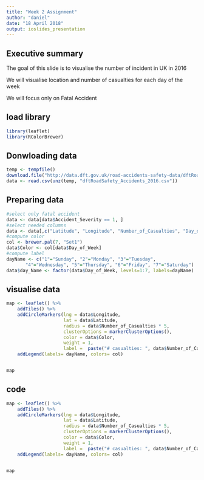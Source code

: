 ```yaml
---
title: "Week 2 Assignment"
author: "daniel"
date: "18 April 2018"
output: ioslides_presentation
---
```


## Executive summary 
The goal of this slide is to visualise the number of incident in UK in 2016 

We will visualise location and number of casualties for each day of the week

We will focus only on Fatal Accident

## load library 
```r
library(leaflet)
library(RColorBrewer)
```

## Donwloading  data 
```r
temp <- tempfile()
download.file("http://data.dft.gov.uk/road-accidents-safety-data/dftRoadSafety_Accidents_2016.zip",temp)
data <- read.csv(unz(temp, "dftRoadSafety_Accidents_2016.csv"))
```

##  Preparing data 
```r
#select only fatal accident
data <- data[data$Accident_Severity == 1, ]
#select needed columns
data <- data[,c("Latitude", "Longitude", "Number_of_Casualties", "Day_of_Week")]
#compute color 
col <- brewer.pal(7, "Set1")
data$Color <- col[data$Day_of_Week]
#compute label
dayName <- c("1"="Sunday", "2"="Monday", "3"="Tuesday",
       "4"="Wednesday", "5"="Thursday", "6"="Friday", "7"="Saturday")
data$day_Name <- factor(data$Day_of_Week, levels=1:7, labels=dayName)

```


## visualise data

```r
map <- leaflet() %>% 
    addTiles() %>%
    addCircleMarkers(lng = data$Longitude, 
                     lat = data$Latitude, 
                     radius = data$Number_of_Casualties * 5, 
                     clusterOptions = markerClusterOptions(), 
                     color = data$Color, 
                     weight = 1, 
                     label =  paste("# casualties: ", data$Number_of_Casualties, sep = " ")) %>%
    addLegend(labels= dayName, colors= col)


map
```


## code

```r
map <- leaflet() %>% 
    addTiles() %>%
    addCircleMarkers(lng = data$Longitude, 
                     lat = data$Latitude, 
                     radius = data$Number_of_Casualties * 5, 
                     clusterOptions = markerClusterOptions(), 
                     color = data$Color, 
                     weight = 1, 
                     label =  paste("# casualties: ", data$Number_of_Casualties, sep = " ")) %>%
    addLegend(labels= dayName, colors= col)


map
```


